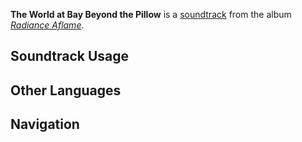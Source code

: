 {{Stub}}
{{Soundtrack Infobox
|image          = Radiance Aflame.png
|album          = Radiance Aflame
|disc           = 1
|number         = 25
|featured       = 
|featured2      = 
|featured3      = 
|featured_disc  = 
|featured_disc2 = 
|featured_disc3 = 
|youtube_id     = 
|spotify_id     = 6vR9zFzNFX1BhYRPNL29GM
|previous       = Spring Returns in Splendor
|next           = Misty Redolence
}}
'''The World at Bay Beyond the Pillow''' is a [[soundtrack]] from the album ''[[Radiance Aflame]]''.

==Soundtrack Usage==
{{Soundtrack Usage
|location = Citlali's Home
|quest = 
|domain = 
|eventgameplay = 
|special_displayed = 
|special = 
|teapot = 
|mediaoriginal = 
}}
<!--
==Other Arrangements==
{{Files by Category Gallery|Media Using an Unreleased Arrangement of {{subst:#titleparts:{{subst:PAGENAME}}}} Soundtrack}}
-->
<!--
==Production Credits==
{| class="wikitable"
! Position
! Staff<ref>NetEase Cloud Music: [https://music.163.com/#/song?id=NUMBER TITLE {{zh|}}]</ref>
|-
!
| ({{zh|}})
|}
|}
-->
<!--
==Gallery==
<gallery>
</gallery>
-->

==Other Languages==
{{Other Languages
|en       = The World at Bay Beyond the Pillow
|zhs      = 将世事高枕
|zhs_rm   = 
|zht      = 
|zht_rm   = 
|zh_tl    = 
|ja       = 浮き世にオサラバ
|ja_rm    = 
|ja_tl    = 
}}
<!--
==References==
{{Reflist}}
-->

==Navigation==
{{Soundtrack Navbox|Radiance Aflame}}